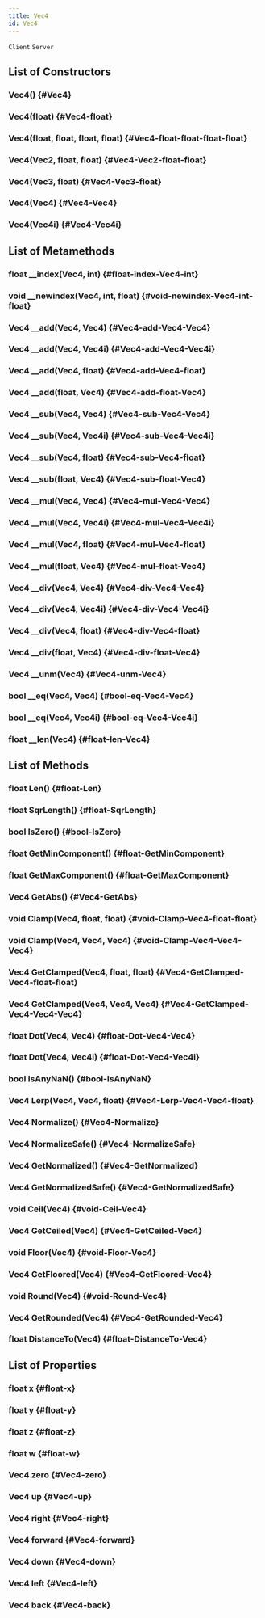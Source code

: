 ```yaml
---
title: Vec4
id: Vec4
---
```

`Client`
`Server`

## List of Constructors

### Vec4() {#Vec4}

### Vec4(float) {#Vec4-float}

### Vec4(float, float, float, float) {#Vec4-float-float-float-float}

### Vec4(Vec2, float, float) {#Vec4-Vec2-float-float}

### Vec4(Vec3, float) {#Vec4-Vec3-float}

### Vec4(Vec4) {#Vec4-Vec4}

### Vec4(Vec4i) {#Vec4-Vec4i}

## List of Metamethods

### float __index(Vec4, int) {#float-index-Vec4-int}

### void __newindex(Vec4, int, float) {#void-newindex-Vec4-int-float}

### Vec4 __add(Vec4, Vec4) {#Vec4-add-Vec4-Vec4}

### Vec4 __add(Vec4, Vec4i) {#Vec4-add-Vec4-Vec4i}

### Vec4 __add(Vec4, float) {#Vec4-add-Vec4-float}

### Vec4 __add(float, Vec4) {#Vec4-add-float-Vec4}

### Vec4 __sub(Vec4, Vec4) {#Vec4-sub-Vec4-Vec4}

### Vec4 __sub(Vec4, Vec4i) {#Vec4-sub-Vec4-Vec4i}

### Vec4 __sub(Vec4, float) {#Vec4-sub-Vec4-float}

### Vec4 __sub(float, Vec4) {#Vec4-sub-float-Vec4}

### Vec4 __mul(Vec4, Vec4) {#Vec4-mul-Vec4-Vec4}

### Vec4 __mul(Vec4, Vec4i) {#Vec4-mul-Vec4-Vec4i}

### Vec4 __mul(Vec4, float) {#Vec4-mul-Vec4-float}

### Vec4 __mul(float, Vec4) {#Vec4-mul-float-Vec4}

### Vec4 __div(Vec4, Vec4) {#Vec4-div-Vec4-Vec4}

### Vec4 __div(Vec4, Vec4i) {#Vec4-div-Vec4-Vec4i}

### Vec4 __div(Vec4, float) {#Vec4-div-Vec4-float}

### Vec4 __div(float, Vec4) {#Vec4-div-float-Vec4}

### Vec4 __unm(Vec4) {#Vec4-unm-Vec4}

### bool __eq(Vec4, Vec4) {#bool-eq-Vec4-Vec4}

### bool __eq(Vec4, Vec4i) {#bool-eq-Vec4-Vec4i}

### float __len(Vec4) {#float-len-Vec4}

## List of Methods

### float Len() {#float-Len}

### float SqrLength() {#float-SqrLength}

### bool IsZero() {#bool-IsZero}

### float GetMinComponent() {#float-GetMinComponent}

### float GetMaxComponent() {#float-GetMaxComponent}

### Vec4 GetAbs() {#Vec4-GetAbs}

### void Clamp(Vec4, float, float) {#void-Clamp-Vec4-float-float}

### void Clamp(Vec4, Vec4, Vec4) {#void-Clamp-Vec4-Vec4-Vec4}

### Vec4 GetClamped(Vec4, float, float) {#Vec4-GetClamped-Vec4-float-float}

### Vec4 GetClamped(Vec4, Vec4, Vec4) {#Vec4-GetClamped-Vec4-Vec4-Vec4}

### float Dot(Vec4, Vec4) {#float-Dot-Vec4-Vec4}

### float Dot(Vec4, Vec4i) {#float-Dot-Vec4-Vec4i}

### bool IsAnyNaN() {#bool-IsAnyNaN}

### Vec4 Lerp(Vec4, Vec4, float) {#Vec4-Lerp-Vec4-Vec4-float}

### Vec4 Normalize() {#Vec4-Normalize}

### Vec4 NormalizeSafe() {#Vec4-NormalizeSafe}

### Vec4 GetNormalized() {#Vec4-GetNormalized}

### Vec4 GetNormalizedSafe() {#Vec4-GetNormalizedSafe}

### void Ceil(Vec4) {#void-Ceil-Vec4}

### Vec4 GetCeiled(Vec4) {#Vec4-GetCeiled-Vec4}

### void Floor(Vec4) {#void-Floor-Vec4}

### Vec4 GetFloored(Vec4) {#Vec4-GetFloored-Vec4}

### void Round(Vec4) {#void-Round-Vec4}

### Vec4 GetRounded(Vec4) {#Vec4-GetRounded-Vec4}

### float DistanceTo(Vec4) {#float-DistanceTo-Vec4}

## List of Properties

### float x {#float-x}

### float y {#float-y}

### float z {#float-z}

### float w {#float-w}

### Vec4 zero {#Vec4-zero}

### Vec4 up {#Vec4-up}

### Vec4 right {#Vec4-right}

### Vec4 forward {#Vec4-forward}

### Vec4 down {#Vec4-down}

### Vec4 left {#Vec4-left}

### Vec4 back {#Vec4-back}

